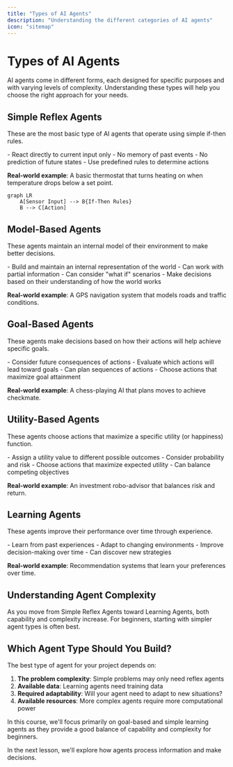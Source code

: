 ```yaml
---
title: "Types of AI Agents"
description: "Understanding the different categories of AI agents"
icon: "sitemap"
---
```


# Types of AI Agents

AI agents come in different forms, each designed for specific purposes and with varying levels of complexity. Understanding these types will help you choose the right approach for your needs.

## Simple Reflex Agents

These are the most basic type of AI agents that operate using simple if-then rules.

<CardGroup cols={1}>
  <Card title="Key Characteristics" icon="lightbulb">
    - React directly to current input only
    - No memory of past events
    - No prediction of future states
    - Use predefined rules to determine actions
  </Card>
</CardGroup>

**Real-world example**: A basic thermostat that turns heating on when temperature drops below a set point.

```mermaid
graph LR
    A[Sensor Input] --> B{If-Then Rules}
    B --> C[Action]
```

## Model-Based Agents

These agents maintain an internal model of their environment to make better decisions.

<CardGroup cols={1}>
  <Card title="Key Characteristics" icon="brain">
    - Build and maintain an internal representation of the world
    - Can work with partial information
    - Can consider "what if" scenarios
    - Make decisions based on their understanding of how the world works
  </Card>
</CardGroup>

**Real-world example**: A GPS navigation system that models roads and traffic conditions.

## Goal-Based Agents

These agents make decisions based on how their actions will help achieve specific goals.

<CardGroup cols={1}>
  <Card title="Key Characteristics" icon="bullseye">
    - Consider future consequences of actions
    - Evaluate which actions will lead toward goals
    - Can plan sequences of actions
    - Choose actions that maximize goal attainment
  </Card>
</CardGroup>

**Real-world example**: A chess-playing AI that plans moves to achieve checkmate.

## Utility-Based Agents

These agents choose actions that maximize a specific utility (or happiness) function.

<CardGroup cols={1}>
  <Card title="Key Characteristics" icon="chart-line">
    - Assign a utility value to different possible outcomes
    - Consider probability and risk
    - Choose actions that maximize expected utility
    - Can balance competing objectives
  </Card>
</CardGroup>

**Real-world example**: An investment robo-advisor that balances risk and return.

## Learning Agents

These agents improve their performance over time through experience.

<CardGroup cols={1}>
  <Card title="Key Characteristics" icon="graduation-cap">
    - Learn from past experiences
    - Adapt to changing environments
    - Improve decision-making over time
    - Can discover new strategies
  </Card>
</CardGroup>

**Real-world example**: Recommendation systems that learn your preferences over time.

## Understanding Agent Complexity

<Tip>
As you move from Simple Reflex Agents toward Learning Agents, both capability and complexity increase. For beginners, starting with simpler agent types is often best.
</Tip>

## Which Agent Type Should You Build?

The best type of agent for your project depends on:

1. **The problem complexity**: Simple problems may only need reflex agents
2. **Available data**: Learning agents need training data
3. **Required adaptability**: Will your agent need to adapt to new situations?
4. **Available resources**: More complex agents require more computational power

In this course, we'll focus primarily on goal-based and simple learning agents as they provide a good balance of capability and complexity for beginners.

<CardGroup cols={1}>
  <Card title="Next Steps" icon="arrow-right">
    In the next lesson, we'll explore how agents process information and make decisions.
  </Card>
</CardGroup>
